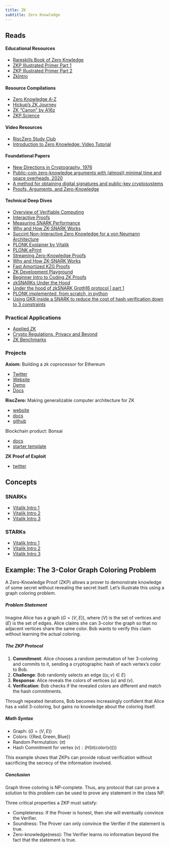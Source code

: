 ```yaml
---
title: ZK
subtitle: Zero Knowledge
---
```




## Reads

#### **Educational Resources**

- [Rareskills Book of Zero Knwledge](https://www.rareskills.io/zk-book)
- [ZKP Illustrated Primer Part 1](https://blog.cryptographyengineering.com/2014/11/27/zero-knowledge-proofs-illustrated-primer/)
- [ZKP Illustrated Primer Part 2](https://blog.cryptographyengineering.com/2017/01/21/zero-knowledge-proofs-an-illustrated-primer-part-2/)
- [ZkIntro](https://zkintro.com/articles/friendly-introduction-to-zero-knowledge)

#### **Resource Compilations**

- [Zero Knowledge A-Z](https://graph.org/ZK-SNARKs-VS-ZK-STARKs-01-10)
- [Hickup's ZK Journey](https://sunrise-clerk-234.notion.site/Hickup-s-ZK-Journey-affa9ce9cdf44a33b3549c37f908521a)
- [ZK "Canon" by A16z](https://a16zcrypto.com/zero-knowledge-canon/)
- [ZKP.Science](https://zkp.science/)

#### **Video Resources**

- [RiscZero Study Club](https://www.youtube.com/watch?v=v4HIwaqmIxk&list=PLcPzhUaCxlCirUkJY0ltpjdtzWcz5U_6y&index=3)
- [Introduction to Zero Knowledge: Video Tutorial](https://www.youtube.com/watch?v=6uGimDYZPMw&list=PL8Vt-7cSFnw29cLUVqAIuMlg1QJ-szV0K&index=1)


#### **Foundational Papers**

- [New Directions in Cryptography, 1976](https://t.co/xqjkEf7TEV)
- [Public-coin zero-knowledge arguments with (almost) minimal time and space overheads, 2020](https://t.co/odrV7LZdIy)
- [A method for obtaining digital signatures and public-key cryptosystems](https://people.csail.mit.edu/rivest/Rsapaper.pdf)
- [Proofs, Arguments, and Zero-Knowledge](https://people.cs.georgetown.edu/jthaler/ProofsArgsAndZK.pdf)

#### **Technical Deep Dives**

- [Overview of Verifiable Computing](https://t.co/nkwNAjnRr6)
- [Interactive Proofs](https://t.co/xPBWXvKwbY)
- [Measuring SNARK Performance](https://t.co/tXwTlfEi5g)
- [Why and How ZK-SNARK Works](https://arxiv.org/abs/1906.07221)
- [Succint Non-Interactive Zero Knowledge for a von Neumann Architecture](https://eprint.iacr.org/2013/879.pdf)
- [PLONK Explainer by Vitalik](https://vitalik.ca/general/2019/09/22/plonk.html)
- [PLONK ePrint](https://eprint.iacr.org/2019/953.pdf)
- [Streaming Zero-Knowledge Proofs](https://arxiv.org/abs/2301.02161)
- [Why and How ZK-SNARK Works](https://arxiv.org/abs/1906.07221)
- [Fast Amortized KZG Proofs](https://eprint.iacr.org/2023/033.pdf)
- [ZK Development Playground](https://zkrepl.dev/)
- [Beginner Intro to Coding ZK Proofs](https://dev.to/spalladino/a-beginners-intro-to-coding-zero-knowledge-proofs-c56)
- [zkSNARKs Under the Hood](https://github.com/tarassh/zkSNARK-under-the-hood/tree/main)
- [Under the hood of zkSNARK Groth16 protocol | part 1](https://medium.com/coinmonks/under-the-hood-of-zksnark-groth16-protocol-2843b0d1558b)
- [PLONK implemented, from scratch, in python](https://github.com/tarassh/zkSNARK-under-the-hood/blob/main/plonk2.ipynb)
- [Using GKR inside a SNARK to reduce the cost of hash verification down to 3 constraints](https://ethresear.ch/t/using-gkr-inside-a-snark-to-reduce-the-cost-of-hash-verification-down-to-3-constraints/7550/3)

### Practical Applications
- [Applied ZK](https://t.co/6TvEniH6kA)
- [Crypto Regulations, Privacy and Beyond](https://web3-with-a16z.simplecast.com/episodes/crypto-regulations-sanctions-compliance-aml-ofac-news-explained)
- [ZK Benchmarks](https://www.zk-bench.org/)

### Projects

**Axiom:** Building a zk coprocessor for Ethereum

- [Twitter](https://twitter.com/axiom_xyz)
- [Website](www.axiom.xyz)
- [Demo](demo.axiom.xyz)
- [Docs](docs.axiom.xyz)

**RiscZero:** Making generalizable computer architecture for ZK

- [website](https://www.risczero.com/)
- [docs](https://dev.risczero.com/)
- [github](https://github.com/risc0/risc0)

Blockchain product: Bonsai

- [docs](https://dev.bonsai.xyz/)
- [starter template](https://github.com/risc0/bonsai-foundry-template)

**ZK Proof of Exploit**

- [twitter](https://twitter.com/zkpoex)

## Concepts

### SNARKs

- [Vitalik Intro 1](https://medium.com/@VitalikButerin/quadratic-arithmetic-programs-from-zero-to-hero-f6d558cea649)
- [Vitalik Intro 2](https://medium.com/@VitalikButerin/exploring-elliptic-curve-pairings-c73c1864e627)
- [Vitalik Intro 3](https://medium.com/@VitalikButerin/zk-snarks-under-the-hood-b33151a013f6)

### STARKs

- [Vitalik Intro 1](https://vitalik.ca/general/2017/11/09/starks_part_1.html)
- [Vitalik Intro 2](https://vitalik.ca/general/2017/11/22/starks_part_2.html)
- [Vitalik Intro 3](https://vitalik.ca/general/2018/07/21/starks_part_3.html)




## **Example: The 3-Color Graph Coloring Problem**

A Zero-Knowledge Proof (ZKP) allows a prover to demonstrate knowledge of some secret without revealing the secret itself. Let's illustrate this using a graph coloring problem.

##### **Problem Statement**
Imagine Alice has a graph $(G = (V, E))$, where $(V)$ is the set of vertices and $(E)$ is the set of edges. Alice claims she can 3-color the graph so that no adjacent vertices share the same color. Bob wants to verify this claim without learning the actual coloring.

##### **The ZKP Protocol**
1. **Commitment**: Alice chooses a random permutation of her 3-coloring and commits to it, sending a cryptographic hash of each vertex's color to Bob.
2. **Challenge**: Bob randomly selects an edge $((u, v) \in E)$
3. **Response**: Alice reveals the colors of vertices $(u)$ and $(v)$.
4. **Verification**: Bob checks if the revealed colors are different and match the hash commitments.

Through repeated iterations, Bob becomes increasingly confident that Alice has a valid 3-coloring, but gains no knowledge about the coloring itself.

##### **Math Syntax**
- Graph: $(G = (V, E))$
- Colors: $(\{ \text{Red}, \text{Green}, \text{Blue} \})$
- Random Permutation: $(\pi)$
- Hash Commitment for vertex $(v): ( H(\pi(\text{color}(v))) )$

This example shows that ZKPs can provide robust verification without sacrificing the secrecy of the information involved.

##### **Conclusion**

Graph three coloring is NP-complete. Thus, any protocol that can prove a solution to this problem can be used to prove any statement in the class NP.

Three critical properties a ZKP must satisfy:

- Completeness: If the Prover is honest, then she will eventually convince the Verifier.
- Soundness: The Prover can only convince the Verifier if the statement is true.
- Zero-knowledge(ness): The Verifier learns no information beyond the fact that the statement is true.